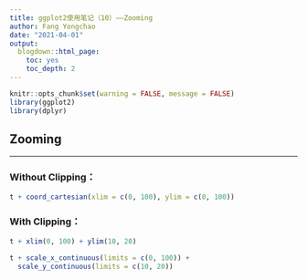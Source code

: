 ```yaml
---
title: ggplot2使用笔记（10）——Zooming
author: Fang Yongchao
date: "2021-04-01"
output:
  blogdown::html_page:
    toc: yes
    toc_depth: 2
---
```


```r
knitr::opts_chunk$set(warning = FALSE, message = FALSE)
library(ggplot2)
library(dplyr)
```


## Zooming

---------------------------

### Without Clipping：
```r
t + coord_cartesian(xlim = c(0, 100), ylim = c(0, 100))
```

### With Clipping：
```r
t + xlim(0, 100) + ylim(10, 20)
```

```r
t + scale_x_continuous(limits = c(0, 100)) +
  scale_y_continuous(limits = c(10, 20))
```